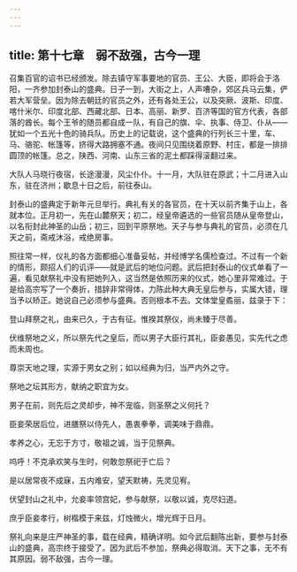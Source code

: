 ```yaml
---
---
---
```

title: 第十七章　弱不敌强，古今一理
---




召集百官的诏书已经颁发。除去镇守军事要地的官员、王公、大臣，即将会于洛阳，一齐参加封泰山的盛典。日子一到，大街之上，人声嘈杂，郊区兵马云集，俨若大军营垒。因为除去朝廷的官员之外，还有各处王公，以及突厥、波斯、印度、喀什米尔、印度北部、西藏北部、日本、高丽、新罗、百济等国的官方代表，各部落的酋长。每个王爷的随员都自成一队，有自己的旗、伞、执事、侍卫、仆从——犹如一个五光十色的骑兵队。历史上的记载说，这个盛典的行列长三十里，车、马、骆驼、帐篷等，挤得大路拥塞不通。夜间只见围绕着原野、村庄，都是一排排圆顶的帐篷。总之，陕西、河南、山东三省的泥土都踩得滚翻过来。

大队人马晓行夜宿，长途漫漫，风尘仆仆。十一月，大队驻在原武；十二月进入山东，驻在济州；歇息十日之后，前往泰山。

封泰山的盛典定于新年元旦举行。典礼有关的各官员，在十天以前齐集于山上，各就本位。正月初一，先在山麓祭天；初二，经皇帝遴选的一些官员随从皇帝登山，以名衔封此神圣的山岳；初三，回到平原祭地。天子与参与典礼的官员，必须在几天之前，斋戒沐浴，戒绝房事。

照往常一样，仪礼的各方面都细心准备妥帖，并经博学名儒检查过。不过有一个新的情形，颇招人们的讥评——就是武后的地位问题。武后把封泰山的仪式单看了一遍，看见献祭礼中没有把她列入，这当然是依照历来的仪式，她心里非常难过。于是给高宗写了一个奏折，措辞非常得体，力陈此种大典无皇后参与，实属大错，理当予以矫正。她说自己必须参与盛典。否则根本不去。文体堂皇矞丽，兹录于下：

登山拜祭之礼，由来已久，于古有征。惟揆其祭仪，尚未臻于尽善。

伏维祭地之义，所以祭先代之皇后，而以男子大臣行其礼，臣妾愚见，实先代之虑而未周也。

尊崇天地之理，实源于男女之别；如以经典为归，当严内外之守。

祭地之坛其形方，献纳之职宜为女。

男子在前，则先后之灵却步，神不宠临，则圣祭之义何托？

臣妾荣居后位，进膳祭以侍先人，愚衷拳拳，调美味于鼎鼎。

孝养之心，无忘于方寸，敬祖之诚，当于见祭典。

呜呼！不克承欢笑与生时，何敢忽祭祀于亡后？

是以居常夜不成寐，五内难安，望天默祷，先灵见宥。

伏望封山之礼中，允妾率领宫妃，参与献祭，以敬以诚，克尽妇道。

庶乎臣妾孝行，树楷模于来兹，灯烛微火，增光辉于日月。

祭礼向来是庄严神圣的事，载在经典，精确详明。如今武后翻陈出新，要参与封泰山的盛典，高宗终于接受了。因为武后不参加，祭典必得取消。天下之事，无不有其原因。弱不敌强，古今一理。